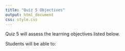 ```yaml
---
title: "Quiz 5 Objectives"
output: html_document
css: style.css
---
```


Quiz 5 will assess the learning objectives listed below.

Students will be able to:
